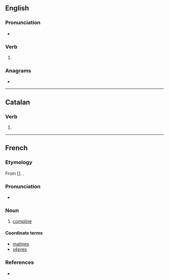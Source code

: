 ==English==

===Pronunciation===
* {{IPA|/kəmˈplaɪz/|lang=en}}

===Verb===
{{head|en|verb form}}

# {{en-third-person singular of|comply}}

===Anagrams===
* {{anagrams|en|a=ceilmops|clipsome|compiles|polemics|simploce}}

----

==Catalan==

===Verb===
{{head|ca|verb form}}

# {{ca-verb form of|p=2|n=sg|t=impf|m=ind|complir}}

----

==French==

===Etymology===
From {{der|fr|la|complētus|complētae}} [{{m|la|hora|horae}}]. {{doublet|fr|complet|alt1=complète}}.

===Pronunciation===
* {{IPA|/kɔ̃.pli/|lang=fr}}

===Noun===
{{fr-noun|f-p}}

# {{lb|fr|Christianity}} [[compline]]

====Coordinate terms====
* [[matines]]
* [[vêpres]]

===References===
* {{R:TLFi}}